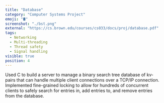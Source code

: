 ```yaml
---
title: "Database"
category: "Computer Systems Project"
emoji: "🛢️"
screenshot: "./bst.png"
external: "https://cs.brown.edu/courses/cs033/docs/proj/database.pdf"
tags:
  - Networking
  - Multi-threading
  - Thread safety
  - Signal handling
visible: true
position: 4
---
```


Used C to build a server to manage a binary search tree database of kv-pairs that
can handle multiple client connections over a TCP/IP connection. Implemented fine-grained locking
to allow for hundreds of concurrent clients to safely search for entries in, add entries to,
and remove entries from the database.
